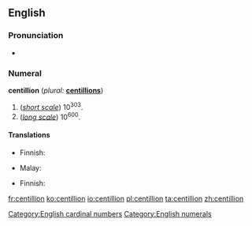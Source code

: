 ==English==

===Pronunciation===
* {{rhymes|ɪljən|lang=en}}

===Numeral===
'''centillion''' (''plural:'' '''[[centillions]]''')

# (''[[w:Long and short scales|short scale]]'') 10<sup>303</sup>.
# (''[[w:Long and short scales|long scale]]'') 10<sup>600</sup>.

====Translations====
{{trans-top|10<sup>303</sup>}}
* Finnish: {{t|fi|sentiljoona}}
{{trans-mid}}
* Malay: {{t|ms|sentilion}}
{{trans-bottom}}

{{trans-top|10<sup>600</sup>}}
* Finnish: {{t|fi|sentiljoona}}
{{trans-mid}}
{{trans-bottom}}

[[Category:English cardinal numbers]]
[[Category:English numerals]]

[[fr:centillion]]
[[ko:centillion]]
[[io:centillion]]
[[pl:centillion]]
[[ta:centillion]]
[[zh:centillion]]